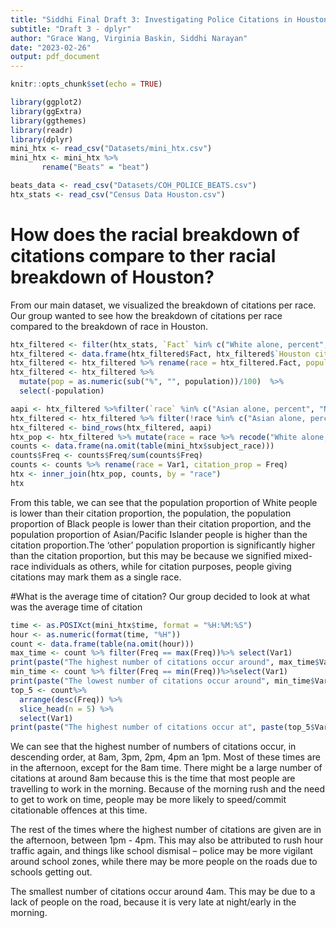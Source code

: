 ```yaml
---
title: "Siddhi Final Draft 3: Investigating Police Citations in Houston"
subtitle: "Draft 3 - dplyr"
author: "Grace Wang, Virginia Baskin, Siddhi Narayan"
date: "2023-02-26"
output: pdf_document
---
```

```r
knitr::opts_chunk$set(echo = TRUE)
```

```r

library(ggplot2)
library(ggExtra)
library(ggthemes)
library(readr)
library(dplyr)
mini_htx <- read_csv("Datasets/mini_htx.csv")
mini_htx <- mini_htx %>% 
       rename("Beats" = "beat")

beats_data <- read_csv("Datasets/COH_POLICE_BEATS.csv")
htx_stats <- read_csv("Census Data Houston.csv")
```
# How does the racial breakdown of citations compare to ther racial breakdown of Houston?
From our main dataset, we visualized the breakdown of citations per race. Our group wanted to see how the breakdown of citations per race compared to the breakdown of race in Houston.
```r
htx_filtered <- filter(htx_stats, `Fact` %in% c("White alone, percent","Black or African American alone, percent", "American Indian and Alaska Native alone, percent", "Asian alone, percent", "Native Hawaiian and Other Pacific Islander alone, percent","Two or More Races, percent"))
htx_filtered <- data.frame(htx_filtered$Fact, htx_filtered$`Houston city, Texas`)
htx_filtered <- htx_filtered %>% rename(race = htx_filtered.Fact, population = htx_filtered..Houston.city..Texas.)
htx_filtered <- htx_filtered %>%
  mutate(pop = as.numeric(sub("%", "", population))/100)  %>%
  select(-population)

aapi <- htx_filtered %>%filter(`race` %in% c("Asian alone, percent", "Native Hawaiian and Other Pacific Islander alone, percent"))%>% summarize(race = "asian/pacific islander", pop = sum(`pop`))
htx_filtered <- htx_filtered %>% filter(!race %in% c("Asian alone, percent","Native Hawaiian and Other Pacific Islander alone, percent"))
htx_filtered <- bind_rows(htx_filtered, aapi)
htx_pop <- htx_filtered %>% mutate(race = race %>% recode("White alone, percent" = "white", "Black or African American alone, percent" = "black", "American Indian and Alaska Native alone, percent" = "american indian/alaska native", "Two or More Races, percent" = "other"))
counts <- data.frame(na.omit(table(mini_htx$subject_race)))
counts$Freq <- counts$Freq/sum(counts$Freq)
counts <- counts %>% rename(race = Var1, citation_prop = Freq)
htx <- inner_join(htx_pop, counts, by = "race")
htx
```
From this table, we can see that the population proportion of White people is lower than their citation proportion, the population, the population proportion of Black people is lower than their citation proportion, and the population proportion of Asian/Pacific Islander people is higher than the citation proportion.The 'other' population proportion is significantly higher than the citation proportion, but this may be because we signified mixed-race individuals as others, while for citation purposes, people giving citations may mark them as a single race.



#What is the average time of citation?
Our group decided to look at what was the average time of citation

```r
time <- as.POSIXct(mini_htx$time, format = "%H:%M:%S")
hour <- as.numeric(format(time, "%H"))
count <- data.frame(table(na.omit(hour)))
max_time <- count %>% filter(Freq == max(Freq))%>% select(Var1)
print(paste("The highest number of citations occur around", max_time$Var1, "hr"))
min_time <- count %>% filter(Freq == min(Freq))%>%select(Var1)
print(paste("The lowest number of citations occur around", min_time$Var1, "hr"))
top_5 <- count%>%
  arrange(desc(Freq)) %>%
  slice_head(n = 5) %>%
  select(Var1)
print(paste("The highest number of citations occur at", paste(top_5$Var1, collapse = ", "), "hr"))

```
We can see that the highest number of numbers of citations occur, in descending order, at 8am, 3pm, 2pm, 4pm an 1pm. Most of these times are in the afternoon, except for the 8am time. There might be a large number of citations at around 8am because this is the time that most people are travelling to work in the morning. Because of the morning rush and the need to get to work on time, people may be more likely to speed/commit citationable offences at this time.

The rest of the times where the highest number of citations are given are in the afternoon, between 1pm - 4pm. This may also be attributed to rush hour traffic again, and things like school dismisal -- police may be more vigilant around school zones, while there may be more people on the roads due to schools getting out.

The smallest number of citations occur around 4am. This may be due to a lack of people on the road, because it is very late at night/early in the morning.
